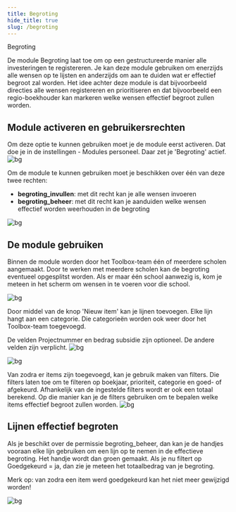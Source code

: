 ```yaml
---
title: Begroting
hide_title: true 
slug: /begroting
---
```


<ImageTitle img="begroting.png">Begroting</ImageTitle>

De module Begroting laat toe om op een gestructureerde manier alle investeringen te registereren. Je kan deze module gebruiken om enerzijds alle wensen op te lijsten en anderzijds om aan te duiden wat er effectief begroot zal worden.
Het idee achter deze module is dat bijvoorbeeld directies alle wensen registereren en prioritiseren en dat bijvoorbeeld een regio-boekhouder kan markeren welke wensen effectief begroot zullen worden.


## Module activeren en gebruikersrechten
Om deze optie te kunnen gebruiken moet je de module eerst activeren. Dat doe je in de instellingen - Modules personeel. Daar zet je 'Begroting' actief.
![bg](./BEGR1.png)

Om de module te kunnen gebruiken moet je beschikken over één van deze twee rechten:
- **begroting_invullen**: met dit recht kan je alle wensen invoeren
- **begroting_beheer**: met dit recht kan je aanduiden welke wensen effectief worden weerhouden in de begroting

![bg](./BEGR2.png)

## De module gebruiken

Binnen de module worden door het Toolbox-team één of meerdere scholen aangemaakt. Door te werken met meerdere scholen kan de begroting eventueel opgesplitst worden.
Als er maar één school aanwezig is, kom je meteen in het scherm om wensen in te voeren voor die school.

![bg](./BEGR3.png)

Door middel van de knop 'Nieuw item' kan je lijnen toevoegen. Elke lijn hangt aan een categorie. Die categorieën worden ook weer door het Toolbox-team toegevoegd.

De velden Projectnummer en bedrag subsidie zijn optioneel. De andere velden zijn verplicht.
![bg](./BEGR4.png)

![bg](./BEGR5.png)

Van zodra er items zijn toegevoegd, kan je gebruik maken van filters. Die filters laten toe om te filteren op boekjaar, prioriteit, categorie en goed- of afgekeurd.
Afhankelijk van de ingestelde filters wordt er ook een totaal berekend. Op die manier kan je de filters gebruiken om te bepalen welke items effectief begroot zullen worden.
![bg](./BEGR6.png)

## Lijnen effectief begroten

Als je beschikt over de permissie begroting_beheer, dan kan je de handjes vooraan elke lijn gebruiken om een lijn op te nemen in de effectieve begroting.
Het handje wordt dan groen gemaakt. Als je nu filtert op Goedgekeurd = ja, dan zie je meteen het totaalbedrag van je begroting.

Merk op: van zodra een item werd goedgekeurd kan het niet meer gewijzigd worden!

![bg](./BEGR7.png)